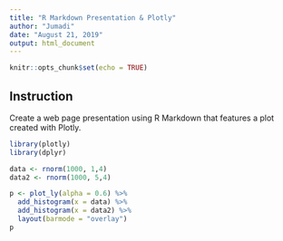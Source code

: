 ---
title: "R Markdown Presentation & Plotly"
author: "Jumadi"
date: "August 21, 2019"
output: html_document
---

```{r setup, include=FALSE}
knitr::opts_chunk$set(echo = TRUE)
```

## Instruction

Create a web page presentation using R Markdown that features a plot created with Plotly.

```{r}
library(plotly)
library(dplyr)

data <- rnorm(1000, 1,4)
data2 <- rnorm(1000, 5,4)

p <- plot_ly(alpha = 0.6) %>%
  add_histogram(x = data) %>%
  add_histogram(x = data2) %>%
  layout(barmode = "overlay")
p

```
